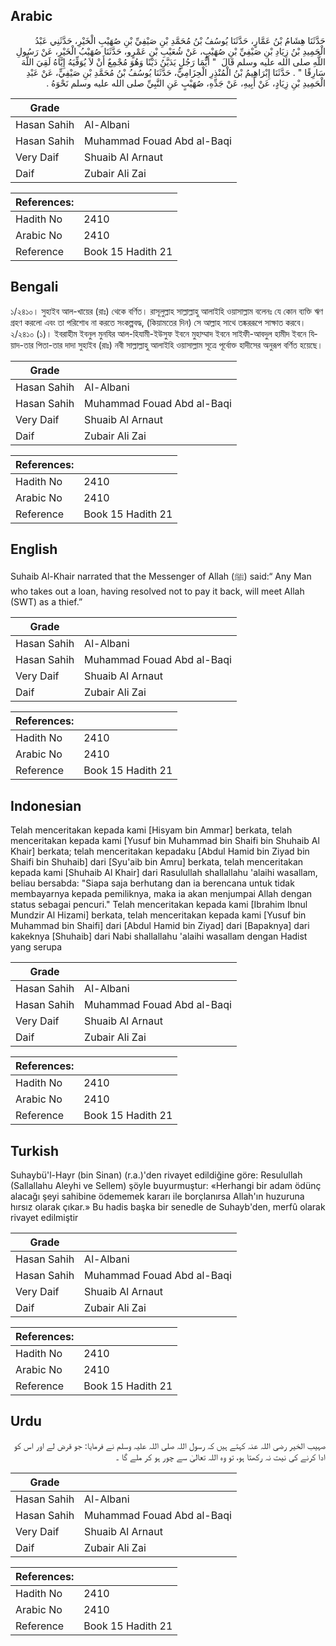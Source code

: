## Arabic


<div dir="rtl" lang="ar" style={{fontSize:'larger',backgroundColor:'#f8f9fa',padding:20}}>
حَدَّثَنَا هِشَامُ بْنُ عَمَّارٍ، حَدَّثَنَا يُوسُفُ بْنُ مُحَمَّدِ بْنِ صَيْفِيِّ بْنِ صُهَيْبِ الْخَيْرِ، حَدَّثَنِي عَبْدُ الْحَمِيدِ بْنُ زِيَادِ بْنِ صَيْفِيِّ بْنِ صُهَيْبٍ، عَنْ شُعَيْبِ بْنِ عَمْرٍو، حَدَّثَنَا صُهَيْبُ الْخَيْرِ، عَنْ رَسُولِ اللَّهِ صلى الله عليه وسلم قَالَ ‏ "‏ أَيُّمَا رَجُلٍ يَدَيَّنُ دَيْنًا وَهُوَ مُجْمِعٌ أَنْ لاَ يُوَفِّيَهُ إِيَّاهُ لَقِيَ اللَّهَ سَارِقًا ‏"‏ ‏.‏ حَدَّثَنَا إِبْرَاهِيمُ بْنُ الْمُنْذِرِ الْحِزَامِيُّ، حَدَّثَنَا يُوسُفُ بْنُ مُحَمَّدِ بْنِ صَيْفِيٍّ، عَنْ عَبْدِ الْحَمِيدِ بْنِ زِيَادٍ، عَنْ أَبِيهِ، عَنْ جَدِّهِ، صُهَيْبٍ عَنِ النَّبِيِّ صلى الله عليه وسلم نَحْوَهُ ‏.‏
</div>
<div style={{backgroundColor:'#f8f9fa',padding:20, marginBottom: 10}}><table> <thead> <tr> <th>Grade</th> <th></th> </tr> </thead> <tbody> <tr><td>Hasan Sahih</td><td>Al-Albani</td></tr><tr><td>Hasan Sahih</td><td>Muhammad Fouad Abd al-Baqi</td></tr><tr><td>Very Daif</td><td>Shuaib Al Arnaut</td></tr><tr><td>Daif</td><td>Zubair Ali Zai</td></tr></tbody></table><table> <thead> <tr> <th>References:</th> <th></th> </tr> </thead> <tbody><tr><td>Hadith No</td><td>2410</td></tr><tr><td>Arabic No</td><td>2410</td></tr><tr><td>Reference</td><td>Book 15 Hadith 21</td></tr></tbody></table></div>

## Bengali


<div dir="ltr" lang="bn" style={{fontSize:'larger',backgroundColor:'#f8f9fa',padding:20}}>
১/২৪১০। সুহাইব আল-খায়ের (রাঃ) থেকে বর্ণিত। রাসূলুল্লাহ সাল্লাল্লাহু আলাইহি ওয়াসাল্লাম বলেনঃ যে কোন ব্যক্তি ঋণ গ্রহণ করলো এবং তা পরিশোধ না করতে সংকল্পবদ্ধ, (কিয়ামতের দিন) সে আল্লাহ সাথে তষ্কররূপে সাক্ষাত করবে। ২/২৪১০ (১)। ইবরাহীম ইবনুল মুনযির আল-হিযামী-ইউসুফ ইবনে মুহাম্মাদ ইবনে সাইফী-আবদুল হামীদ ইবনে যিয়াদ-তার পিতা-তার দাদা সুহাইব (রাঃ) নবী সাল্লাল্লাহু আলাইহি ওয়াসাল্লাম সূত্রে পূর্বোক্ত হাদীসের অনুরূপ বর্ণিত হয়েছে।
</div>
<div style={{backgroundColor:'#f8f9fa',padding:20, marginBottom: 10}}><table> <thead> <tr> <th>Grade</th> <th></th> </tr> </thead> <tbody> <tr><td>Hasan Sahih</td><td>Al-Albani</td></tr><tr><td>Hasan Sahih</td><td>Muhammad Fouad Abd al-Baqi</td></tr><tr><td>Very Daif</td><td>Shuaib Al Arnaut</td></tr><tr><td>Daif</td><td>Zubair Ali Zai</td></tr></tbody></table><table> <thead> <tr> <th>References:</th> <th></th> </tr> </thead> <tbody><tr><td>Hadith No</td><td>2410</td></tr><tr><td>Arabic No</td><td>2410</td></tr><tr><td>Reference</td><td>Book 15 Hadith 21</td></tr></tbody></table></div>

## English


<div dir="ltr" lang="en" style={{fontSize:'larger',backgroundColor:'#f8f9fa',padding:20}}>
Suhaib Al-Khair narrated that the Messenger of Allah (ﷺ) said:“ Any Man who takes out a loan, having resolved not to pay it back, will meet Allah (SWT) as a thief.”
</div>
<div style={{backgroundColor:'#f8f9fa',padding:20, marginBottom: 10}}><table> <thead> <tr> <th>Grade</th> <th></th> </tr> </thead> <tbody> <tr><td>Hasan Sahih</td><td>Al-Albani</td></tr><tr><td>Hasan Sahih</td><td>Muhammad Fouad Abd al-Baqi</td></tr><tr><td>Very Daif</td><td>Shuaib Al Arnaut</td></tr><tr><td>Daif</td><td>Zubair Ali Zai</td></tr></tbody></table><table> <thead> <tr> <th>References:</th> <th></th> </tr> </thead> <tbody><tr><td>Hadith No</td><td>2410</td></tr><tr><td>Arabic No</td><td>2410</td></tr><tr><td>Reference</td><td>Book 15 Hadith 21</td></tr></tbody></table></div>

## Indonesian


<div dir="ltr" lang="id" style={{fontSize:'larger',backgroundColor:'#f8f9fa',padding:20}}>
Telah menceritakan kepada kami [Hisyam bin Ammar] berkata, telah menceritakan kepada kami [Yusuf bin Muhammad bin Shaifi bin Shuhaib Al Khair] berkata; telah menceritakan kepadaku [Abdul Hamid bin Ziyad bin Shaifi bin Shuhaib] dari [Syu'aib bin Amru] berkata, telah menceritakan kepada kami [Shuhaib Al Khair] dari Rasulullah shallallahu 'alaihi wasallam, beliau bersabda: "Siapa saja berhutang dan ia berencana untuk tidak membayarnya kepada pemiliknya, maka ia akan menjumpai Allah dengan status sebagai pencuri." Telah menceritakan kepada kami [Ibrahim Ibnul Mundzir Al Hizami] berkata, telah menceritakan kepada kami [Yusuf bin Muhammad bin Shaifi] dari [Abdul Hamid bin Ziyad] dari [Bapaknya] dari kakeknya [Shuhaib] dari Nabi shallallahu 'alaihi wasallam dengan Hadist yang serupa
</div>
<div style={{backgroundColor:'#f8f9fa',padding:20, marginBottom: 10}}><table> <thead> <tr> <th>Grade</th> <th></th> </tr> </thead> <tbody> <tr><td>Hasan Sahih</td><td>Al-Albani</td></tr><tr><td>Hasan Sahih</td><td>Muhammad Fouad Abd al-Baqi</td></tr><tr><td>Very Daif</td><td>Shuaib Al Arnaut</td></tr><tr><td>Daif</td><td>Zubair Ali Zai</td></tr></tbody></table><table> <thead> <tr> <th>References:</th> <th></th> </tr> </thead> <tbody><tr><td>Hadith No</td><td>2410</td></tr><tr><td>Arabic No</td><td>2410</td></tr><tr><td>Reference</td><td>Book 15 Hadith 21</td></tr></tbody></table></div>

## Turkish


<div dir="ltr" lang="tr" style={{fontSize:'larger',backgroundColor:'#f8f9fa',padding:20}}>
Suhaybü'l-Hayr (bin Sinan) (r.a.)'den rivayet edildiğine göre: Resulullah (Sallallahu Aleyhi ve Sellem) şöyle buyurmuştur: «Herhangi bir adam ödünç alacağı şeyi sahibine ödememek kararı ile borçlanırsa Allah'ın huzuruna hırsız olarak çıkar.» Bu hadis başka bir senedle de Suhayb'den, merfû olarak rivayet edilmiştir
</div>
<div style={{backgroundColor:'#f8f9fa',padding:20, marginBottom: 10}}><table> <thead> <tr> <th>Grade</th> <th></th> </tr> </thead> <tbody> <tr><td>Hasan Sahih</td><td>Al-Albani</td></tr><tr><td>Hasan Sahih</td><td>Muhammad Fouad Abd al-Baqi</td></tr><tr><td>Very Daif</td><td>Shuaib Al Arnaut</td></tr><tr><td>Daif</td><td>Zubair Ali Zai</td></tr></tbody></table><table> <thead> <tr> <th>References:</th> <th></th> </tr> </thead> <tbody><tr><td>Hadith No</td><td>2410</td></tr><tr><td>Arabic No</td><td>2410</td></tr><tr><td>Reference</td><td>Book 15 Hadith 21</td></tr></tbody></table></div>

## Urdu


<div dir="rtl" lang="ur" style={{fontSize:'larger',backgroundColor:'#f8f9fa',padding:20}}>
صہیب الخیر رضی اللہ عنہ کہتے ہیں کہ رسول اللہ صلی اللہ علیہ وسلم نے فرمایا: جو قرض لے اور اس کو ادا کرنے کی نیت نہ رکھتا ہو، تو وہ اللہ تعالیٰ سے چور ہو کر ملے گا ۔
</div>
<div style={{backgroundColor:'#f8f9fa',padding:20, marginBottom: 10}}><table> <thead> <tr> <th>Grade</th> <th></th> </tr> </thead> <tbody> <tr><td>Hasan Sahih</td><td>Al-Albani</td></tr><tr><td>Hasan Sahih</td><td>Muhammad Fouad Abd al-Baqi</td></tr><tr><td>Very Daif</td><td>Shuaib Al Arnaut</td></tr><tr><td>Daif</td><td>Zubair Ali Zai</td></tr></tbody></table><table> <thead> <tr> <th>References:</th> <th></th> </tr> </thead> <tbody><tr><td>Hadith No</td><td>2410</td></tr><tr><td>Arabic No</td><td>2410</td></tr><tr><td>Reference</td><td>Book 15 Hadith 21</td></tr></tbody></table></div>